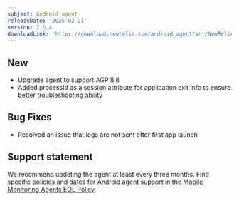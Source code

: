 ```yaml
---
subject: Android agent
releaseDate: '2025-02-21'
version: 7.6.4
downloadLink: 'https://download.newrelic.com/android_agent/ant/NewRelic_Android_Agent_7.6.4.zip'
---
```



## New 
- Upgrade agent to support AGP 8.8
- Added processId as a session attribute for application exit info to ensure better troubleshooting ability

## Bug Fixes
- Resolved an issue that logs are not sent after first app launch


## Support statement

We recommend updating the agent at least every three months. Find specific policies and dates for Android agent support in the [Mobile Monitoring Agents EOL Policy](/docs/mobile-monitoring/new-relic-mobile/get-started/mobile-agents-eol-policy/#android-eol).
